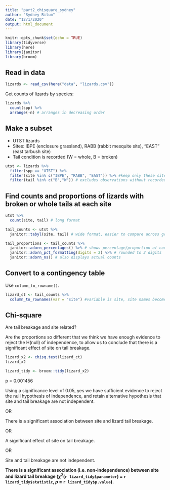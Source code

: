 ```yaml
---
title: "part2_chisquare_sydney"
author: "Sydney Rilum"
date: "12/1/2020"
output: html_document
---
```


```r
knitr::opts_chunk$set(echo = TRUE)
library(tidyverse)
library(here)
library(janitor)
library(broom)
```

## Read in data

```r
lizards <- read_csv(here("data", "lizards.csv"))
```

Get counts of lizards by species:
```r
lizards %>% 
  count(spp) %>% 
  arrange(-n) # arranges in decreasing order
```

## Make a subset

- UTST lizards
- Sites: IBPE (enclosure grassland), RABB (rabbit mesquite site), "EAST" (east tarbush site)
- Tail condition is recorded (W = whole, B = broken)

```r
utst <- lizards %>% 
  filter(spp == "UTST") %>% 
  filter(site %in% c("IBPE", "RABB", "EAST")) %>% #keep only these sites
  filter(tail %in% c("B","W")) # excludes observations without recorded tail condition
```

## Find counts and proportions of lizards with broken or whole tails at each site
```r
utst %>% 
  count(site, tail) # long format
```

```r
tail_counts <- utst %>% 
  janitor::tabyl(site, tail) # wide format, easier to compare across groups

tail_proportions <- tail_counts %>% 
  janitor::adorn_percentages() %>% # shows percentage/proportion of counts
  janitor::adorn_pct_formatting(digits = 2) %>% # rounded to 2 digits
  janitor::adorn_ns() # also displays actual counts
```

## Convert to a contingency table

Use `column_to_rowname()`.
```r
lizard_ct <- tail_counts %>% 
  column_to_rownames(var = "site") #variable is site, site names become column names instead of its own column
```

## Chi-square

Are tail breakage and site related?

Are the proportions so different that we think we have enough evidence to reject the H(null) of independence, to allow us to conclude that there is a significant effect of site on tail breakage.
```r
lizard_x2 <- chisq.test(lizard_ct)
lizard_x2

lizard_tidy <- broom::tidy(lizard_x2)
```

p = 0.001456

Using a significance level of 0.05, yes we have sufficient evidence to reject the null hypothesis of independence, and retain alternative hypothesis that site and tail breakage are not independent.

OR

There is a significant association between site and lizard tail breakage.

OR

A significant effect of site on tail breakage.

OR

Site and tail breakage are not independent. 

**There is a significant association (i.e. non-independence) between site and lizard tail breakage ($\chi$^2^(`r lizard_tidy$parameter`) = `r lizard_tidy$statistic`, *p* = `r lizard_tidy$p.value`).**


















